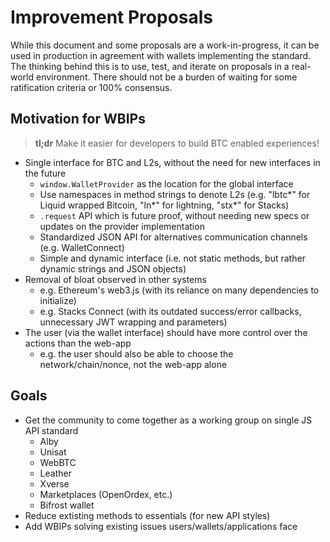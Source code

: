 
# Improvement Proposals

<Callout type="info" emoji="ℹ️">
  While this document and some proposals are a work-in-progress, it can be used
  in production in agreement with wallets implementing the standard. The
  thinking behind this is to use, test, and iterate on proposals in a real-world
  environment. There should not be a burden of waiting for some ratification
  criteria or 100% consensus.
</Callout>

## Motivation for WBIPs

> **tl;dr** Make it easier for developers to build BTC enabled experiences!

- Single interface for BTC and L2s, without the need for new interfaces in the future
  - `window.WalletProvider` as the location for the global interface
  - Use namespaces in method strings to denote L2s (e.g. "lbtc*" for Liquid wrapped Bitcoin, "ln*" for lightning, "stx\*" for Stacks)
  - `.request` API which is future proof, without needing new specs or updates on the provider implementation
  - Standardized JSON API for alternatives communication channels (e.g. WalletConnect)
  - Simple and dynamic interface (i.e. not static methods, but rather dynamic strings and JSON objects)
- Removal of bloat observed in other systems
  - e.g. Ethereum's web3.js (with its reliance on many dependencies to initialize)
  - e.g. Stacks Connect (with its outdated success/error callbacks, unnecessary JWT wrapping and parameters)
- The user (via the wallet interface) should have more control over the actions than the web-app
  - e.g. the user should also be able to choose the network/chain/nonce, not the web-app alone

## Goals

- Get the community to come together as a working group on single JS API standard
  - Alby
  - Unisat
  - WebBTC
  - Leather
  - Xverse
  - Marketplaces (OpenOrdex, etc.)
  - Bifrost wallet
- Reduce extisting methods to essentials (for new API styles)
- Add WBIPs solving existing issues users/wallets/applications face
